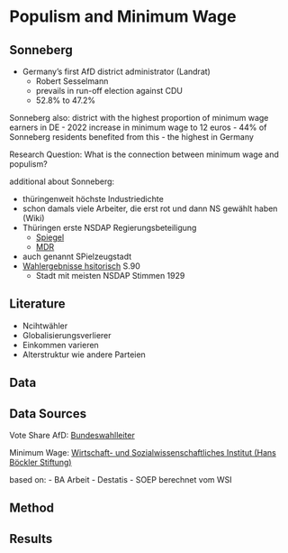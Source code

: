 # Populism and Minimum Wage

## Sonneberg

- Germany's first AfD district administrator (Landrat)
  - Robert Sesselmann
  - prevails in run-off election against CDU
  - 52.8% to 47.2%
  
Sonneberg also: district with the highest proportion of minimum wage earners in DE
- 2022 increase in minimum wage to 12 euros
- 44% of Sonneberg residents benefited from this
- the highest in Germany

Research Question: What is the connection between minimum wage and populism?

additional about Sonneberg:

- thüringenweit höchste Industriedichte
- schon damals viele Arbeiter, die erst rot und dann NS gewählt haben (Wiki)
- Thüringen erste NSDAP Regierungsbeteiligung
  - [Spiegel](https://www.spiegel.de/geschichte/nsdap-1930-probelauf-der-diktatur-a-e9e83be9-0002-0001-0000-000207602126)
  - [MDR](https://www.mdr.de/geschichte/ns-zeit/politik-gesellschaft/mustergau-thueringen-gleichschaltung-100.html)
- auch genannt SPielzeugstadt
- [Wahlergebnisse hsitorisch](https://www.db-thueringen.de/servlets/MCRFileNodeServlet/dbt_derivate_00023432/wahlenundabstimmungsergebnissse_1920-1995.pdf) S.90 
  - Stadt mit meisten NSDAP Stimmen 1929

## Literature

- Ncihtwähler
- Globalisierungsverlierer
- Einkommen varieren
- Alterstruktur wie andere Parteien


## Data

## Data Sources

Vote Share AfD: [Bundeswahlleiter](https://www.bundeswahlleiter.de/bundestagswahlen/2021/ergebnisse/bund-99.html)

Minimum Wage: [Wirtschaft- und Sozialwissenschaftliches Institut (Hans Böckler Stiftung)](https://www.wsi.de/de/sonderauswertung-43368-mindestlohnanhebung-43374.htm)

based on:
- BA Arbeit
- Destatis
- SOEP
berechnet vom WSI

## Method

## Results
